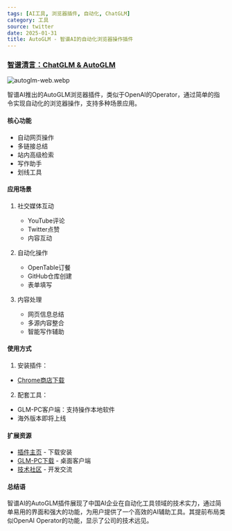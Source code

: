```yaml
---
tags: [AI工具, 浏览器插件, 自动化, ChatGLM]
category: 工具
source: twitter
date: 2025-01-31
title: AutoGLM - 智谱AI的自动化浏览器操作插件
---
```


### [智谱清言：ChatGLM & AutoGLM](https://twitter-thread.com/t/1882676216307823068)

![autoglm-web.webp](https://img.mengpeng.tech/i/2025/02/07/67a5e75fa440e.webp)

智谱AI推出的AutoGLM浏览器插件，类似于OpenAI的Operator，通过简单的指令实现自动化的浏览器操作，支持多种场景应用。

#### 核心功能

- 自动网页操作
- 多链接总结
- 站内高级检索
- 写作助手
- 划线工具

#### 应用场景

1. 社交媒体互动
   - YouTube评论
   - Twitter点赞
   - 内容互动

2. 自动化操作
   - OpenTable订餐
   - GitHub仓库创建
   - 表单填写

3. 内容处理
   - 网页信息总结
   - 多源内容整合
   - 智能写作辅助

#### 使用方式

1. 安装插件：
- [Chrome商店下载](https://chromewebstore.google.com/detail/智谱清言：chatglm-autoglm-工作学习/mnpdbmgpebfihcndnpgdaihnkmloclkd)

2. 配套工具：
- GLM-PC客户端：支持操作本地软件
- 海外版本即将上线

#### 扩展资源

- [插件主页](https://chromewebstore.google.com/detail/智谱清言：chatglm-autoglm-工作学习/mnpdbmgpebfihcndnpgdaihnkmloclkd) - 下载安装
- [GLM-PC下载](https://cogagent.aminer.cn/static/pkg/GLM-PC-arm64.dmg) - 桌面客户端
- [技术社区](https://github.com/THUDM/ChatGLM) - 开发交流

#### 总结语

智谱AI的AutoGLM插件展现了中国AI企业在自动化工具领域的技术实力，通过简单易用的界面和强大的功能，为用户提供了一个高效的AI辅助工具。其提前布局类似OpenAI Operator的功能，显示了公司的技术远见。 